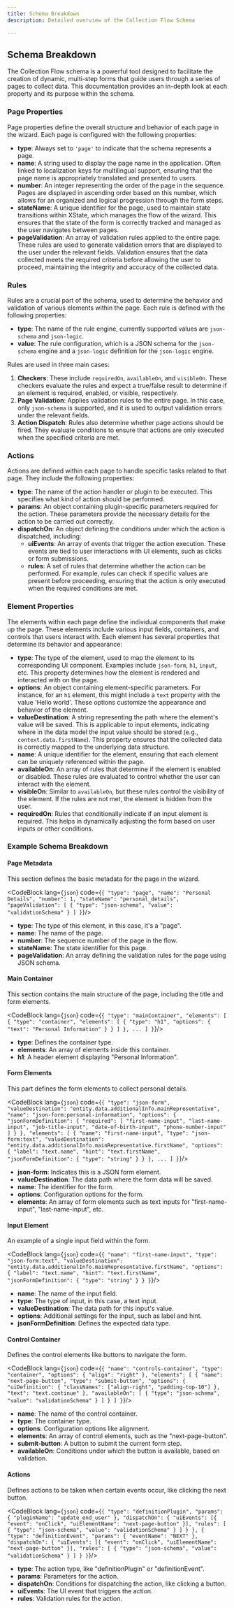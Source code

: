```yaml
---
title: Schema Breakdown
description: Detailed overview of the Collection Flow Schema

---
```


## Schema Breakdown

The Collection Flow schema is a powerful tool designed to facilitate the creation of dynamic, multi-step forms that guide users through a series of pages to collect data. This documentation provides an in-depth look at each property and its purpose within the schema.

### Page Properties

Page properties define the overall structure and behavior of each page in the wizard. Each page is configured with the following properties:

- **type**: Always set to `'page'` to indicate that the schema represents a page.
- **name**: A string used to display the page name in the application. Often linked to localization keys for multilingual support, ensuring that the page name is appropriately translated and presented to users.
- **number**: An integer representing the order of the page in the sequence. Pages are displayed in ascending order based on this number, which allows for an organized and logical progression through the form steps.
- **stateName**: A unique identifier for the page, used to maintain state transitions within XState, which manages the flow of the wizard. This ensures that the state of the form is correctly tracked and managed as the user navigates between pages.
- **pageValidation**: An array of validation rules applied to the entire page. These rules are used to generate validation errors that are displayed to the user under the relevant fields. Validation ensures that the data collected meets the required criteria before allowing the user to proceed, maintaining the integrity and accuracy of the collected data.

### Rules

Rules are a crucial part of the schema, used to determine the behavior and validation of various elements within the page. Each rule is defined with the following properties:

- **type**: The name of the rule engine, currently supported values are `json-schema` and `json-logic`.
- **value**: The rule configuration, which is a JSON schema for the `json-schema` engine and a `json-logic` definition for the `json-logic` engine.

Rules are used in three main cases:

1. **Checkers**: These include `requiredOn`, `availableOn`, and `visibleOn`. These checkers evaluate the rules and expect a true/false result to determine if an element is required, enabled, or visible, respectively.
2. **Page Validation**: Applies validation rules to the entire page. In this case, only `json-schema` is supported, and it is used to output validation errors under the relevant fields.
3. **Action Dispatch**: Rules also determine whether page actions should be fired. They evaluate conditions to ensure that actions are only executed when the specified criteria are met.

### Actions

Actions are defined within each page to handle specific tasks related to that page. They include the following properties:

- **type**: The name of the action handler or plugin to be executed. This specifies what kind of action should be performed.
- **params**: An object containing plugin-specific parameters required for the action. These parameters provide the necessary details for the action to be carried out correctly.
- **dispatchOn**: An object defining the conditions under which the action is dispatched, including:
  - **uiEvents**: An array of events that trigger the action execution. These events are tied to user interactions with UI elements, such as clicks or form submissions.
  - **rules**: A set of rules that determine whether the action can be performed. For example, rules can check if specific values are present before proceeding, ensuring that the action is only executed when the required conditions are met.

### Element Properties

The elements within each page define the individual components that make up the page. These elements include various input fields, containers, and controls that users interact with. Each element has several properties that determine its behavior and appearance:

- **type**: The type of the element, used to map the element to its corresponding UI component. Examples include `json-form`, `h1`, `input`, etc. This property determines how the element is rendered and interacted with on the page.
- **options**: An object containing element-specific parameters. For instance, for an `h1` element, this might include a `text` property with the value 'Hello world'. These options customize the appearance and behavior of the element.
- **valueDestination**: A string representing the path where the element's value will be saved. This is applicable to input elements, indicating where in the data model the input value should be stored (e.g., `context.data.firstName`). This property ensures that the collected data is correctly mapped to the underlying data structure.
- **name**: A unique identifier for the element, ensuring that each element can be uniquely referenced within the page.
- **availableOn**: An array of rules that determine if the element is enabled or disabled. These rules are evaluated to control whether the user can interact with the element.
- **visibleOn**: Similar to `availableOn`, but these rules control the visibility of the element. If the rules are not met, the element is hidden from the user.
- **requiredOn**: Rules that conditionally indicate if an input element is required. This helps in dynamically adjusting the form based on user inputs or other conditions.


### Example Schema Breakdown

#### Page Metadata

This section defines the basic metadata for the page in the wizard.

<CodeBlock lang={`json`} code={`{
  "type": "page",
  "name": "Personal Details",
  "number": 1,
  "stateName": "personal_details",
  "pageValidation": [
    {
      "type": "json-schema",
      "value": "validationSchema"
    }
  ]
}`}/>

- **type**: The type of this element, in this case, it's a "page".
- **name**: The name of the page.
- **number**: The sequence number of the page in the flow.
- **stateName**: The state identifier for this page.
- **pageValidation**: An array defining the validation rules for the page using JSON schema.

#### Main Container

This section contains the main structure of the page, including the title and form elements.

<CodeBlock lang={`json`} code={`{
  "type": "mainContainer",
  "elements": [
    {
      "type": "container",
      "elements": [
        {
          "type": "h1",
          "options": {
            "text": "Personal Information"
          }
        }
      ]
    },
    ...
  ]
}`}/>

- **type**: Defines the container type.
- **elements**: An array of elements inside this container.
- **h1**: A header element displaying "Personal Information".

#### Form Elements

This part defines the form elements to collect personal details.

<CodeBlock lang={`json`} code={`{
  "type": "json-form",
  "valueDestination": "entity.data.additionalInfo.mainRepresentative",
  "name": "json-form:personal-information",
  "options": {
    "jsonFormDefinition": {
      "required": [
        "first-name-input",
        "last-name-input",
        "job-title-input",
        "date-of-birth-input",
        "phone-number-input"
      ]
    }
  },
  "elements": [
    {
      "name": "first-name-input",
      "type": "json-form:text",
      "valueDestination": "entity.data.additionalInfo.mainRepresentative.firstName",
      "options": {
        "label": "text.name",
        "hint": "text.firstName",
        "jsonFormDefinition": {
          "type": "string"
        }
      }
    },
    ...
  ]
}`}/>

- **json-form**: Indicates this is a JSON form element.
- **valueDestination**: The data path where the form data will be saved.
- **name**: The identifier for the form.
- **options**: Configuration options for the form.
- **elements**: An array of form elements such as text inputs for "first-name-input", "last-name-input", etc.

#### Input Element

An example of a single input field within the form.

<CodeBlock lang={`json`} code={`{
  "name": "first-name-input",
  "type": "json-form:text",
  "valueDestination": "entity.data.additionalInfo.mainRepresentative.firstName",
  "options": {
    "label": "text.name",
    "hint": "text.firstName",
    "jsonFormDefinition": {
      "type": "string"
    }
  }
}`}/>

- **name**: The name of the input field.
- **type**: The type of input, in this case, a text input.
- **valueDestination**: The data path for this input's value.
- **options**: Additional settings for the input, such as label and hint.
- **jsonFormDefinition**: Defines the expected data type.

#### Control Container

Defines the control elements like buttons to navigate the form.

<CodeBlock lang={`json`} code={`{
  "name": "controls-container",
  "type": "container",
  "options": {
    "align": "right"
  },
  "elements": [
    {
      "name": "next-page-button",
      "type": "submit-button",
      "options": {
        "uiDefinition": {
          "classNames": ["align-right", "padding-top-10"]
        },
        "text": "text.continue"
      },
      "availableOn": [
        {
          "type": "json-schema",
          "value": "validationSchema"
        }
      ]
    }
  ]
}`}/>

- **name**: The name of the control container.
- **type**: The container type.
- **options**: Configuration options like alignment.
- **elements**: An array of control elements, such as the "next-page-button".
- **submit-button**: A button to submit the current form step.
- **availableOn**: Conditions under which the button is available, based on validation.

#### Actions

Defines actions to be taken when certain events occur, like clicking the next button.

<CodeBlock lang={`json`} code={`{
  "type": "definitionPlugin",
  "params": {
    "pluginName": "update_end_user"
  },
  "dispatchOn": {
    "uiEvents": [{ "event": "onClick", "uiElementName": "next-page-button" }],
    "rules": [
      {
        "type": "json-schema",
        "value": "validationSchema"
      }
    ]
  }
},
{
  "type": "definitionEvent",
  "params": {
    "eventName": "NEXT"
  },
  "dispatchOn": {
    "uiEvents": [{ "event": "onClick", "uiElementName": "next-page-button" }],
    "rules": [
      {
        "type": "json-schema",
        "value": "validationSchema"
      }
    ]
  }
}`}/>

- **type**: The action type, like "definitionPlugin" or "definitionEvent".
- **params**: Parameters for the action.
- **dispatchOn**: Conditions for dispatching the action, like clicking a button.
- **uiEvents**: The UI event that triggers the action.
- **rules**: Validation rules for the action.
